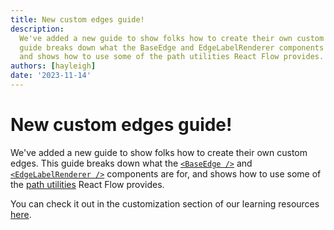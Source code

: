 ```yaml
---
title: New custom edges guide!
description:
  We've added a new guide to show folks how to create their own custom edges. This
  guide breaks down what the BaseEdge and EdgeLabelRenderer components are for,
  and shows how to use some of the path utilities React Flow provides.
authors: [hayleigh]
date: '2023-11-14'
---
```



# New custom edges guide!

We've added a new guide to show folks how to create their own custom edges. This
guide breaks down what the [`<BaseEdge />`](/api-reference/components/base-edge)
and [`<EdgeLabelRenderer />`](/api-reference/components/edge-label-renderer)
components are for, and shows how to use some of the
[path utilities](/api-reference/utils) React Flow provides.

<RemoteCodeViewer
  route="learn/custom-edge-2"
  framework="react"
  showEditor={false}
/>

You can check it out in the customization section of our learning resources
[here](/learn/customization/custom-edges).
